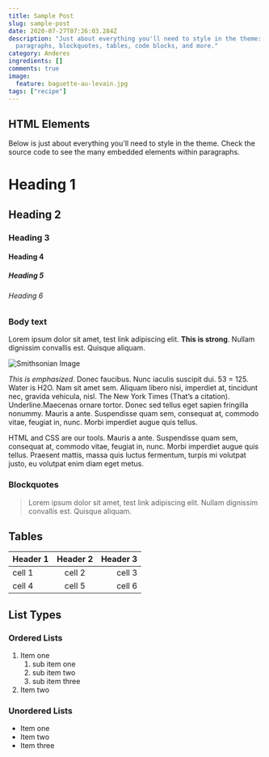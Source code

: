 ```yaml
---
title: Sample Post
slug: sample-post
date: 2020-07-27T07:26:03.284Z
description: "Just about everything you'll need to style in the theme: headings,
  paragraphs, blockquotes, tables, code blocks, and more."
category: Anderes
ingredients: []
comments: true
image:
  feature: baguette-au-levain.jpg
tags: ["recipe"]
---
```


## HTML Elements

Below is just about everything you'll need to style in the theme. Check the source code to see the many embedded elements within paragraphs.

# Heading 1

## Heading 2

### Heading 3

#### Heading 4

##### Heading 5

###### Heading 6

### Body text

Lorem ipsum dolor sit amet, test link adipiscing elit. **This is strong**. Nullam dignissim convallis est. Quisque aliquam.

![Smithsonian Image](https://images.unsplash.com/photo-1440635592348-167b1b30296f?crop=entropy&dpr=2&fit=crop&fm=jpg&h=475&ixjsv=2.1.0&ixlib=rb-0.3.5&q=50&w=1250)

_This is emphasized_. Donec faucibus. Nunc iaculis suscipit dui. 53 = 125. Water is H2O. Nam sit amet sem. Aliquam libero nisi, imperdiet at, tincidunt nec, gravida vehicula, nisl. The New York Times (That’s a citation). Underline.Maecenas ornare tortor. Donec sed tellus eget sapien fringilla nonummy. Mauris a ante. Suspendisse quam sem, consequat at, commodo vitae, feugiat in, nunc. Morbi imperdiet augue quis tellus.

HTML and CSS are our tools. Mauris a ante. Suspendisse quam sem, consequat at, commodo vitae, feugiat in, nunc. Morbi imperdiet augue quis tellus. Praesent mattis, massa quis luctus fermentum, turpis mi volutpat justo, eu volutpat enim diam eget metus.

### Blockquotes

> Lorem ipsum dolor sit amet, test link adipiscing elit. Nullam dignissim convallis est. Quisque aliquam.

## Tables

| Header 1 | Header 2 | Header 3 |
| :------- | :------: | -------: |
| cell 1   |  cell 2  |   cell 3 |
| cell 4   |  cell 5  |   cell 6 |

## List Types

### Ordered Lists

1. Item one
   1. sub item one
   2. sub item two
   3. sub item three
2. Item two

### Unordered Lists

- Item one
- Item two
- Item three
